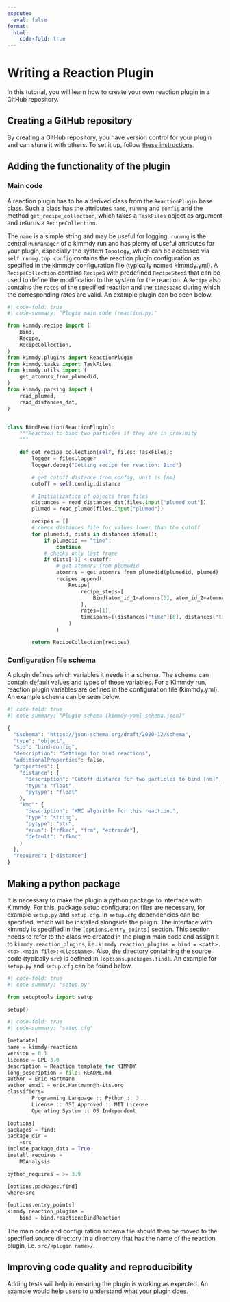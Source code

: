 ```yaml
---
execute:
  eval: false
format:
  html:
    code-fold: true
---
```


# Writing a Reaction Plugin

In this tutorial, you will learn how to create your own reaction plugin in a GitHub repository.

## Creating a GitHub repository

By creating a GitHub repository, you have version control for your plugin and can share it with others. To set it up, follow [these instructions](https://docs.github.com/en/get-started/quickstart/create-a-repo).

## Adding the functionality of the plugin

### Main code

A reaction plugin has to be a derived class from the `ReactionPlugin` base class. Such a class has the attributes `name`, `runmng` and `config` and the method `get_recipe_collection`, which takes a `TaskFiles` object as argument and returns a `RecipeCollection`. 

The `name` is a simple string and may be useful for logging. `runmng` is the central `RunManager` of a kimmdy run and has plenty of useful attributes for your plugin, especially the system `Topology`, which can be accessed via `self.runmg.top`. `config` contains the reaction plugin configuration as specified in the kimmdy configuration file (typically named kimmdy.yml). A `RecipeCollection` contains `Recipe`s with predefined `RecipeStep`s that can be used to define the modification to the system for the reaction. A `Recipe` also contains the `rates` of the specified reaction and the `timespans` during which the corresponding rates are valid. An example plugin can be seen below.

```python
#| code-fold: true
#| code-summary: "Plugin main code (reaction.py)"

from kimmdy.recipe import (
    Bind,
    Recipe,
    RecipeCollection,
)
from kimmdy.plugins import ReactionPlugin
from kimmdy.tasks import TaskFiles
from kimmdy.utils import (
    get_atomnrs_from_plumedid,
)
from kimmdy.parsing import (
    read_plumed,
    read_distances_dat,
)


class BindReaction(ReactionPlugin):
    """Reaction to bind two particles if they are in proximity
    """

    def get_recipe_collection(self, files: TaskFiles):
        logger = files.logger
        logger.debug("Getting recipe for reaction: Bind")

        # get cutoff distance from config, unit is [nm]
        cutoff = self.config.distance

        # Initialization of objects from files
        distances = read_distances_dat(files.input["plumed_out"])
        plumed = read_plumed(files.input["plumed"])

        recipes = []
        # check distances file for values lower than the cutoff
        for plumedid, dists in distances.items():
            if plumedid == "time":
                continue
            # checks only last frame
            if dists[-1] < cutoff:
                # get atomnrs from plumedid 
                atomnrs = get_atomnrs_from_plumedid(plumedid, plumed)
                recipes.append(
                    Recipe(
                        recipe_steps=[
                            Bind(atom_id_1=atomnrs[0], atom_id_2=atomnrs[1]),
                        ],
                        rates=[1],
                        timespans=[(distances["time"][0], distances["time"][-1])],
                    )
                )

        return RecipeCollection(recipes)
```

### Configuration file schema

A plugin defines which variables it needs in a schema. The schema can contain default values and types of these variables. For a Kimmdy run, reaction plugin variables are defined in the configuration file (kimmdy.yml). An example schema can be seen below.


```python
#| code-fold: true
#| code-summary: "Plugin schema (kimmdy-yaml-schema.json)"

{
  "$schema": "https://json-schema.org/draft/2020-12/schema",
  "type": "object",
  "$id": "bind-config",
  "description": "Settings for bind reactions",
  "additionalProperties": false,
  "properties": {
    "distance": {
      "description": "Cutoff distance for two particles to bind [nm]",
      "type": "float",
      "pytype": "float"
    },
    "kmc": {
      "description": "KMC algorithm for this reaction.",
      "type": "string",
      "pytype": "str",
      "enum": ["rfkmc", "frm", "extrande"],
      "default": "rfkmc"
    }
  },
  "required": ["distance"]
}
```

## Making a python package

It is necessary to make the plugin a python package to interface with Kimmdy. For this, package setup configuration files are necessary, for example `setup.py` and `setup.cfg`. In `setup.cfg` dependencies can be specified, which will be installed alongside the plugin. The interface with kimmdy is specified in the `[options.entry_points]` section. This section needs to refer to the class we created in the plugin main code and assign it to `kimmdy.reaction_plugins`, i.e. ` kimmdy.reaction_plugins = bind = <path>.<to>.<main file>:<ClassName>`. Also, the directory containing the source code (typically `src`) is defined in `[options.packages.find]`. An example for `setup.py` and `setup.cfg` can be found below.

```python
#| code-fold: true
#| code-summary: "setup.py"

from setuptools import setup

setup()
```

```python
#| code-fold: true
#| code-summary: "setup.cfg"

[metadata]
name = kimmdy-reactions
version = 0.1
license = GPL-3.0 
description = Reaction template for KIMMDY
long_description = file: README.md
author = Eric Hartmann
author_email = eric.Hartmann@h-its.org
classifiers=
        Programming Language :: Python :: 3
        License :: OSI Approved :: MIT License
        Operating System :: OS Independent

[options]
packages = find:
package_dir =
    =src
include_package_data = True
install_requires =
    MDAnalysis

python_requires = >= 3.9

[options.packages.find]
where=src

[options.entry_points]
kimmdy.reaction_plugins =
    bind = bind.reaction:BindReaction
```

The main code and configuration schema file should then be moved to the specified source directory in a directory that has the name of the reaction plugin, i.e. `src/<plugin name>/`. 

## Improving code quality and reproducibility

Adding tests will help in ensuring the plugin is working as expected. An example would help users to understand what your plugin does.
